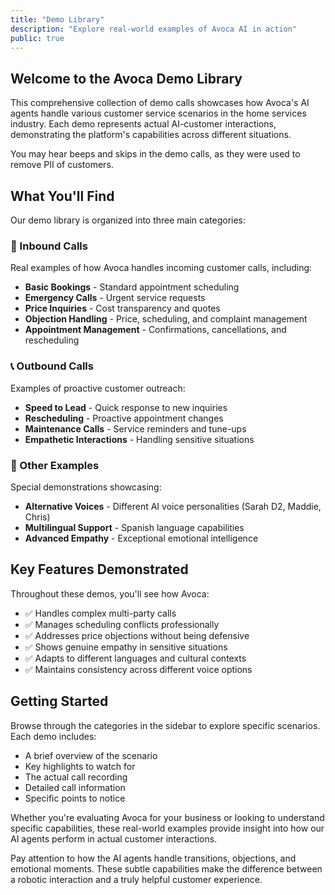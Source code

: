 ```yaml
---
title: "Demo Library"
description: "Explore real-world examples of Avoca AI in action"
public: true
---
```


## Welcome to the Avoca Demo Library

This comprehensive collection of demo calls showcases how Avoca's AI agents handle various customer service scenarios in the home services industry. Each demo represents actual AI-customer interactions, demonstrating the platform's capabilities across different situations.

<Note>
  You may hear beeps and skips in the demo calls, as they were used to remove
  PII of customers.
</Note>

## What You'll Find

Our demo library is organized into three main categories:

### 🎯 Inbound Calls

Real examples of how Avoca handles incoming customer calls, including:

- **Basic Bookings** - Standard appointment scheduling
- **Emergency Calls** - Urgent service requests
- **Price Inquiries** - Cost transparency and quotes
- **Objection Handling** - Price, scheduling, and complaint management
- **Appointment Management** - Confirmations, cancellations, and rescheduling

### 📞 Outbound Calls

Examples of proactive customer outreach:

- **Speed to Lead** - Quick response to new inquiries
- **Rescheduling** - Proactive appointment changes
- **Maintenance Calls** - Service reminders and tune-ups
- **Empathetic Interactions** - Handling sensitive situations

### 🌟 Other Examples

Special demonstrations showcasing:

- **Alternative Voices** - Different AI voice personalities (Sarah D2, Maddie, Chris)
- **Multilingual Support** - Spanish language capabilities
- **Advanced Empathy** - Exceptional emotional intelligence

## Key Features Demonstrated

Throughout these demos, you'll see how Avoca:

- ✅ Handles complex multi-party calls
- ✅ Manages scheduling conflicts professionally
- ✅ Addresses price objections without being defensive
- ✅ Shows genuine empathy in sensitive situations
- ✅ Adapts to different languages and cultural contexts
- ✅ Maintains consistency across different voice options

## Getting Started

Browse through the categories in the sidebar to explore specific scenarios. Each demo includes:

- A brief overview of the scenario
- Key highlights to watch for
- The actual call recording
- Detailed call information
- Specific points to notice

Whether you're evaluating Avoca for your business or looking to understand specific capabilities, these real-world examples provide insight into how our AI agents perform in actual customer interactions.

<Card title="Pro Tip" icon="lightbulb">
  Pay attention to how the AI agents handle transitions, objections, and
  emotional moments. These subtle capabilities make the difference between a
  robotic interaction and a truly helpful customer experience.
</Card>
